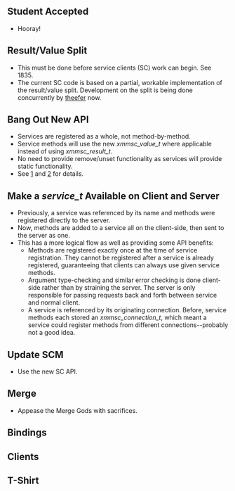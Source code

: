 == Student Accepted ==
* Hooray!

== Result/Value Split ==
* This must be done before service clients (SC) work can begin. See <mantis>1835</mantis>.
* The current SC code is based on a partial, workable implementation of the result/value split. Development on the split is being done concurrently by [[User:Theefer|theefer]] now.

== Bang Out New API ==
* Services are registered as a whole, not method-by-method.
* Service methods will use the new ''xmmsc_value_t'' where applicable instead of using ''xmmsc_result_t''. 
* No need to provide remove/unset functionality as services will provide static functionality.
* See [http://numbers.xmms.se/~puzzles/sc/rbsc.rb.txt] and [http://numbers.xmms.se/~puzzles/sc/doc/] for details.

== Make a ''service_t'' Available on Client and Server ==
* Previously, a service was referenced by its name and methods were registered directly to the server.
* Now, methods are added to a service all on the client-side, then sent to the server as one.
* This has a more logical flow as well as providing some API benefits:
** Methods are registered exactly once at the time of service registration. They cannot be registered after a service is already registered, guaranteeing that clients can always use given service methods.
** Argument type-checking and similar error checking is done client-side rather than by straining the server. The server is only responsible for passing requests back and forth between service and normal client.
** A service is referenced by its originating connection. Before, service methods each stored an ''xmmsc_connection_t'', which meant a service could register methods from different connections--probably not a good idea.

== Update SCM ==
* Use the new SC API.

== Merge ==
* Appease the Merge Gods with sacrifices.

== Bindings ==

== Clients ==

== T-Shirt ==